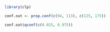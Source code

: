 ```r
library(clp)

conf.out <- prop.conf(c(94, 113), c(125, 175))

conf.out$qconf(c(0.025, 0.975))
```

